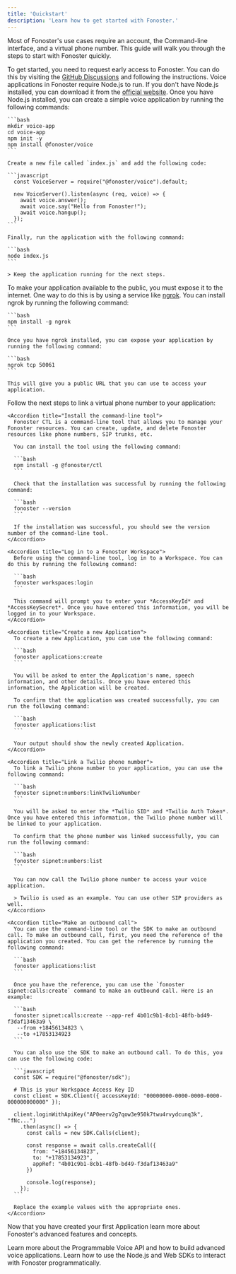 ```yaml
---
title: 'Quickstart'
description: 'Learn how to get started with Fonoster.'
---
```


Most of Fonoster's use cases require an account, the Command-line interface, and a virtual phone number. This guide will walk you through the steps to start with Fonoster quickly.

<Steps>
  <Step title="Request early access">
    To get started, you need to request early access to Fonoster. You can do this by visiting the <a href="https://github.com/orgs/fonoster/discussions/695">GitHub Discussions</a> and following the instructions.
  </Step>

  <Step title="Create a simple voice application">
    Voice applications in Fonoster require Node.js to run. If you don't have Node.js installed, you can download it from the <a href="https://nodejs.org/en/download/">official website</a>. Once you have Node.js installed, you can create a simple voice application by running the following commands:

    ```bash
    mkdir voice-app
    cd voice-app
    npm init -y
    npm install @fonoster/voice
    ```

    Create a new file called `index.js` and add the following code:

    ```javascript
      const VoiceServer = require("@fonoster/voice").default;

      new VoiceServer().listen(async (req, voice) => {
        await voice.answer();
        await voice.say("Hello from Fonoster!");
        await voice.hangup();
      });
    ```

    Finally, run the application with the following command:

    ```bash
    node index.js
    ```

    > Keep the application running for the next steps.
  </Step>

  <Step title="Publish your application">
    To make your application available to the public, you must expose it to the internet. One way to do this is by using a service like <a href="https://ngrok.com/">ngrok</a>. You can install ngrok by running the following command:

    ```bash
    npm install -g ngrok
    ```

    Once you have ngrok installed, you can expose your application by running the following command:

    ```bash
    ngrok tcp 50061
    ```

    This will give you a public URL that you can use to access your application.
  </Step>

  <Step title="Link a virtual phone number">
    Follow the next steps to link a virtual phone number to your application:

    <Accordion title="Install the command-line tool">
      Fonoster CTL is a command-line tool that allows you to manage your Fonoster resources. You can create, update, and delete Fonoster resources like phone numbers, SIP trunks, etc.

      You can install the tool using the following command:

      ```bash
      npm install -g @fonoster/ctl
      ```

      Check that the installation was successful by running the following command:

      ```bash
      fonoster --version
      ```

      If the installation was successful, you should see the version number of the command-line tool.
    </Accordion>

    <Accordion title="Log in to a Fonoster Workspace">
      Before using the command-line tool, log in to a Workspace. You can do this by running the following command:

      ```bash
      fonoster workspaces:login
      ```

      This command will prompt you to enter your *AccessKeyId* and *AccessKeySecret*. Once you have entered this information, you will be logged in to your Workspace.
    </Accordion>

    <Accordion title="Create a new Application">
      To create a new Application, you can use the following command:

      ```bash
      fonoster applications:create
      ```

      You will be asked to enter the Application's name, speech information, and other details. Once you have entered this information, the Application will be created.

      To confirm that the application was created successfully, you can run the following command:

      ```bash
      fonoster applications:list
      ```

      Your output should show the newly created Application.
    </Accordion>

    <Accordion title="Link a Twilio phone number">
      To link a Twilio phone number to your application, you can use the following command:

      ```bash
      fonoster sipnet:numbers:linkTwilioNumber
      ```

      You will be asked to enter the *Twilio SID* and *Twilio Auth Token*. Once you have entered this information, the Twilio phone number will be linked to your application.

      To confirm that the phone number was linked successfully, you can run the following command:

      ```bash
      fonoster sipnet:numbers:list
      ```

      You can now call the Twilio phone number to access your voice application.

      > Twilio is used as an example. You can use other SIP providers as well.
    </Accordion>

    <Accordion title="Make an outbound call">
      You can use the command-line tool or the SDK to make an outbound call. To make an outbound call, first, you need the reference of the application you created. You can get the reference by running the following command:

      ```bash
      fonoster applications:list
      ```

      Once you have the reference, you can use the `fonoster sipnet:calls:create` command to make an outbound call. Here is an example:

      ```bash
      fonoster sipnet:calls:create --app-ref 4b01c9b1-8cb1-48fb-bd49-f3daf13463a9 \
       --from +18456134823 \
       --to +17853134923
      ```

      You can also use the SDK to make an outbound call. To do this, you can use the following code:

      ```javascript
      const SDK = require("@fonoster/sdk");

      # This is your Workspace Access Key ID
      const client = SDK.Client({ accessKeyId: "00000000-0000-0000-0000-000000000000" });

      client.loginWithApiKey("AP0eerv2g7qow3e950k7twu4rvydcunq3k", "fNc...")
        .then(async() => {
          const calls = new SDK.Calls(client);

          const response = await calls.createCall({
            from: "+18456134823",
            to: "+17853134923",
            appRef: "4b01c9b1-8cb1-48fb-bd49-f3daf13463a9"
          })

          console.log(response);
        });
      ```

      Replace the example values with the appropriate ones.
    </Accordion>
  </Step>
</Steps>

Now that you have created your first Application learn more about Fonoster's advanced features and concepts.

<CardGroup cols={2}>
  <Card title="Programmable Voice" icon="rocket-launch" href="https://discord.com/invite/4QWgSz4hTC">
    Learn more about the Programmable Voice API and how to build advanced voice applications.
  </Card>

  <Card title="SDKs" icon="code" href="https://discord.com/invite/4QWgSz4hTC">
    Learn how to use the Node.js and Web SDKs to interact with Fonoster programmatically.
  </Card>
</CardGroup>